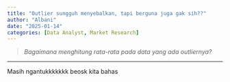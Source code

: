 ```yaml
---
title: "Outlier sungguh menyebalkan, tapi berguna juga gak sih??"
author: "Albani"
date: "2025-01-14"
categories: [Data Analyst, Market Research]
---
```

> *Bagaimana menghitung rata-rata pada data yang ada outliernya?*

-------

Masih ngantukkkkkkk beosk kita bahas
